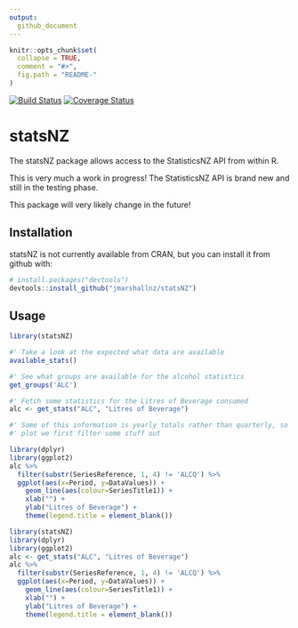 ```yaml
---
output:
  github_document
---
```


<!-- README.md is generated from README.Rmd. Please edit that file -->

```r
knitr::opts_chunk$set(
  collapse = TRUE,
  comment = "#>",
  fig.path = "README-"
)
```

[![Build Status](https://travis-ci.org/jmarshallnz/statsNZ.svg?branch=master)](https://travis-ci.org/jmarshallnz/statsNZ) [![Coverage Status](https://img.shields.io/codecov/c/github/jmarshallnz/statsNZ/master.svg)](https://codecov.io/github/jmarshallnz/statsNZ?branch=master)

# statsNZ

The statsNZ package allows access to the StatisticsNZ API from within R.

This is very much a work in progress! The StatisticsNZ API is brand new and still in the testing phase.

This package will very likely change in the future!

## Installation

statsNZ is not currently available from CRAN, but you can install it from github with:

```r
# install.packages("devtools")
devtools::install_github("jmarshallnz/statsNZ")
```

## Usage

```r
library(statsNZ)

#' Take a look at the expected what data are available
available_stats()

#' See what groups are available for the alcohol statistics
get_groups('ALC')

#' Fetch some statistics for the Litres of Beverage consumed
alc <- get_stats("ALC", "Litres of Beverage")

#' Some of this information is yearly totals rather than quarterly, so to
#' plot we first filter some stuff out

library(dplyr)
library(ggplot2)
alc %>%
  filter(substr(SeriesReference, 1, 4) != 'ALCQ') %>%
  ggplot(aes(x=Period, y=DataValues)) +
    geom_line(aes(colour=SeriesTitle1)) +
    xlab("") +
    ylab("Litres of Beverage") + 
    theme(legend.title = element_blank())
```

```r
library(statsNZ)
library(dplyr)
library(ggplot2)
alc <- get_stats("ALC", "Litres of Beverage")
alc %>%
  filter(substr(SeriesReference, 1, 4) != 'ALCQ') %>%
  ggplot(aes(x=Period, y=DataValues)) +
    geom_line(aes(colour=SeriesTitle1)) +
    xlab("") +
    ylab("Litres of Beverage") + 
    theme(legend.title = element_blank())
```

